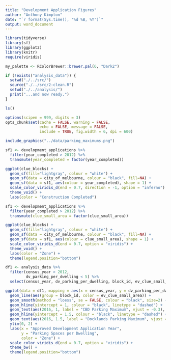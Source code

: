 ```yaml
---
title: "Development Application Figures"
author: "Anthony Kimpton"
date: "`r format(Sys.time(), '%d %B, %Y')`"
output: word_document
---
```


```r
library(tidyverse)
library(sf)
library(ggplot2)
library(knitr)
require(viridis)

my_palette <- RColorBrewer::brewer.pal(6, "Dark2")

if (!exists("analysis_data")) {
  setwd("./../src/")
  source("./../src/2-clean.R")
  setwd("./../analysis/")
  print("...and now ready.")
}

ls()

options(scipen = 999, digits = 3)
opts_chunk$set(cache = FALSE, warning = FALSE,
               echo = FALSE, message = FALSE,
               include = TRUE, fig.width = 6, dpi = 600)

```

```r
include_graphics("../data/parking_maximums.png")
```

```r
sf1 <- development_applications %>% 
  filter(year_completed > 2012) %>%
  transmute(year_completed = factor(year_completed))

ggplot(clue_blocks) +
  geom_sf(fill="lightgray", colour = "white") +
  geom_sf(data = city_of_melbourne, colour = "black", fill=NA) +
  geom_sf(data = sf1, aes(colour = year_completed), shape = 1) +
  scale_color_viridis_d(end = 0.7, direction = -1, option = "inferno") +  
  theme_void() +
  labs(color = "Construction Completed")
```

```r
sf1 <- development_applications %>% 
  filter(year_completed > 2012) %>%
  transmute(clue_small_area = factor(clue_small_area))

ggplot(clue_blocks) +
  geom_sf(fill="lightgray", colour = "white") +
  geom_sf(data = city_of_melbourne, colour = "black", fill=NA) +
  geom_sf(data = sf1, aes(colour = clue_small_area), shape = 1) +
  scale_color_viridis_d(end = 0.7, option = "viridis") +  
  theme_void() +
  labs(color = "Zone") +
  theme(legend.position="bottom")
```

```r
df1 <- analysis_data %>% 
  filter(census_year > 2012,
         dv_parking_per_dwelling < 5) %>% 
  select(census_year, dv_parking_per_dwelling, block_id, ev_clue_small_area)

ggplot(data = df1, mapping = aes(x = census_year, y = dv_parking_per_dwelling), alpha = 0.1) +
  geom_line(aes(group = block_id, color = ev_clue_small_area)) +
  geom_smooth(method = "loess", se = FALSE, colour = "black", size=2) +
  geom_hline(yintercept = 1, colour = "black", linetype = "dashed") +
  geom_text(aes(2016, 1, label = "CBD Parking Maximum", vjust = -0.3), colour = "black", size = 4) +
  geom_hline(yintercept = 1.5, colour = "black", linetype = "dashed") +
  geom_text(aes(2016, 1.5, label = "Docklands Parking Maximum", vjust = -0.3), colour = "black", size = 4) + 
  ylim(0, 2) +
  labs(x = "Approved Development Application Year",
       y = "Parking Spaces per Dwelling",
       color = "Zone") +
  scale_color_viridis_d(end = 0.7, option = "viridis") + 
  theme_bw() +
  theme(legend.position="bottom")
```